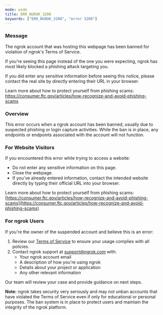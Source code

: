 ```yaml
---
mode: wide
title: ERR_NGROK_3208
keywords: ["ERR_NGROK_3208", "error 3208"]
---
```


### Message

The ngrok account that was hosting this webpage has been banned for violation of ngrok's Terms of Service.

If you're seeing this page instead of the one you were expecting, ngrok has most likely blocked a phishing attack targeting you.

If you did enter any sensitive information before seeing this notice, please contact the real site by directly entering their URL in your browser.

Learn more about how to protect yourself from phishing scams:
https://consumer.ftc.gov/articles/how-recognize-and-avoid-phishing-scams

### Overview

This error occurs when a ngrok account has been banned, usually due to suspected phishing or login capture activities. While the ban is in place, any endpoints or endpoints associated with the account will not function.

### For Website Visitors

If you encountered this error while trying to access a website:

- Do not enter any sensitive information on this page.
- Close the webpage.
- If you've already entered information, contact the intended website directly by typing their official URL into your browser.

Learn more about how to protect yourself from phishing scams: [https://consumer.ftc.gov/articles/how-recognize-and-avoid-phishing-scams](https://consumer.ftc.gov/articles/how-recognize-and-avoid-phishing-scams)

### For ngrok Users

If you're the owner of the suspended account and believe this is an error:

1. Review our [Terms of Service](https://ngrok.com/tos) to ensure your usage complies with all policies.
2. Contact ngrok support at [support@ngrok.com](mailto:support@ngrok.com) with:
   - Your ngrok account email
   - A description of how you're using ngrok
   - Details about your project or application
   - Any other relevant information

Our team will review your case and provide guidance on next steps.

**Note:** ngrok takes security very seriously and may not unban accounts that have violated the Terms of Service even if only for educational or personal purposes. The ban system is in place to protect users and maintain the integrity of the ngrok platform.
